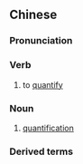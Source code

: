 ==Chinese==
{{zh-forms}}

===Pronunciation===
{{zh-pron
|m=liànghuà
|c=loeng6 faa3
|cat=v,n
}}

===Verb===
{{zh-verb}}

# to [[quantify]]

===Noun===
{{zh-noun}}

# [[quantification]]

===Derived terms===
{{zh-der|量化寬鬆}}